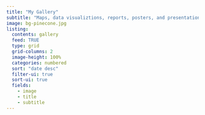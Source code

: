 ---
title: "My Gallery"
subtitle: "Maps, data visualiztions, reports, posters, and presentations."
image: bg-pinecone.jpg
listing: 
  contents: gallery
  feed: TRUE
  type: grid
  grid-columns: 2
  image-height: 100%
  categories: numbered
  sort: "date desc"
  filter-ui: true
  sort-ui: true
  fields:
    - image
    - title
    - subtitle
---
